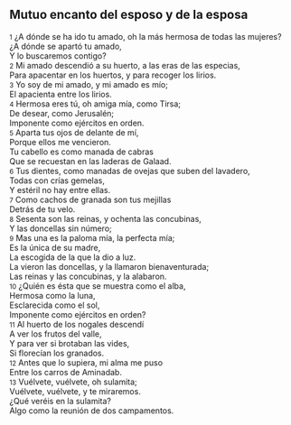 == Mutuo encanto del esposo y de la esposa ==

{{anchor|1}} <small>1</small> ¿A dónde se ha ido tu amado, oh la más hermosa de todas las mujeres?<br>
¿A dónde se apartó tu amado,<br>
Y lo buscaremos contigo?<br>
{{anchor|2}} <small>2</small> Mi amado descendió a su huerto, a las eras de las especias,<br>
Para apacentar en los huertos, y para recoger los lirios.<br>
{{anchor|3}} <small>3</small> Yo soy de mi amado, y mi amado es mío;<br>
El apacienta entre los lirios.<br>
{{anchor|4}} <small>4</small> Hermosa eres tú, oh amiga mía, como Tirsa;<br>
De desear, como Jerusalén;<br>
Imponente como ejércitos en orden.<br>
{{anchor|5}} <small>5</small> Aparta tus ojos de delante de mí,<br>
Porque ellos me vencieron.<br>
Tu cabello es como manada de cabras<br>
Que se recuestan en las laderas de Galaad.<br>
{{anchor|6}} <small>6</small> Tus dientes, como manadas de ovejas que suben del lavadero,<br>
Todas con crías gemelas,<br>
Y estéril no hay entre ellas.<br>
{{anchor|7}} <small>7</small> Como cachos de granada son tus mejillas<br>
Detrás de tu velo.<br>
{{anchor|8}} <small>8</small> Sesenta son las reinas, y ochenta las concubinas,<br>
Y las doncellas sin número;<br>
{{anchor|9}} <small>9</small> Mas una es la paloma mía, la perfecta mía;<br>
Es la única de su madre,<br>
La escogida de la que la dio a luz.<br>
La vieron las doncellas, y la llamaron bienaventurada;<br>
Las reinas y las concubinas, y la alabaron.<br>
{{anchor|10}} <small>10</small> ¿Quién es ésta que se muestra como el alba,<br>
Hermosa como la luna,<br>
Esclarecida como el sol,<br>
Imponente como ejércitos en orden?<br>
{{anchor|11}} <small>11</small> Al huerto de los nogales descendí<br>
A ver los frutos del valle,<br>
Y para ver si brotaban las vides,<br>
Si florecían los granados.<br>
{{anchor|12}} <small>12</small> Antes que lo supiera, mi alma me puso<br>
Entre los carros de Aminadab.<br>
{{anchor|13}} <small>13</small> Vuélvete, vuélvete, oh sulamita;<br>
Vuélvete, vuélvete, y te miraremos.<br>
¿Qué veréis en la sulamita?<br>
Algo como la reunión de dos campamentos.<br>
